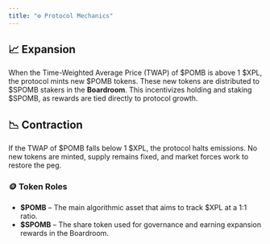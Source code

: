 ```yaml
---
title: "⚙️ Protocol Mechanics"
---
```


## **📈 Expansion**

When the Time-Weighted Average Price (TWAP) of \$POMB is above 1 \$XPL, the protocol mints new \$POMB tokens. These new tokens are distributed to \$SPOMB stakers in the **Boardroom**. This incentivizes holding and staking \$SPOMB, as rewards are tied directly to protocol growth.

## **📉 Contraction**

If the TWAP of \$POMB falls below 1 \$XPL, the protocol halts emissions. No new tokens are minted, supply remains fixed, and market forces work to restore the peg.

### **🪙 Token Roles**

- **\$POMB** – The main algorithmic asset that aims to track \$XPL at a 1:1 ratio.
- **\$SPOMB** – The share token used for governance and earning expansion rewards in the Boardroom.